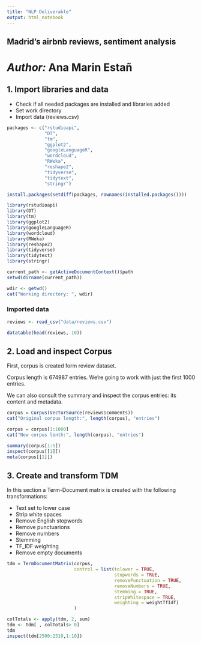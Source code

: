 ```yaml
---
title: "NLP Deliverable"
output: html_notebook
---
```


## Madrid's airbnb reviews, sentiment analysis        
# *Author:* Ana Marin Estañ                        



## 1. Import libraries and data

* Check if all needed packages are installed and libraries added
* Set work directory
* Import data (reviews.csv)


```r
packages <- c("rstudioapi", 
              "DT", 
              "tm",
              "ggplot2",
              "googleLanguageR",
              "wordcloud",
              "RWeka",
              "reshape2", 
              "tidyverse", 
              "tidytext", 
              "stringr")

install.packages(setdiff(packages, rownames(installed.packages())))  

library(rstudioapi)
library(DT)
library(tm)
library(ggplot2)
library(googleLanguageR)
library(wordcloud)
library(RWeka)
library(reshape2)
library(tidyverse)
library(tidytext)
library(stringr)
```

```r
current_path <- getActiveDocumentContext()$path 
setwd(dirname(current_path))

wdir <- getwd()
cat("Working directory: ", wdir)
```

### Imported data
```r
reviews <- read_csv("data/reviews.csv")

datatable(head(reviews, 10))
```


## 2. Load and inspect Corpus 

First, corpus is created form review dataset.

Corpus length is 674987 entries. We're going to work with just the first 1000 entries.

We can also consult the summary and inspect the corpus entries: its content and metadata.

```r
corpus = Corpus(VectorSource(reviews$comments))
cat("Original corpus length:", length(corpus), "entries")

corpus = corpus[1:1000]
cat("New corpus lenth:", length(corpus), "entries")

summary(corpus[1:5])
inspect(corpus[[1]])
meta(corpus[[1]])
```


## 3. Create and transform TDM 

In this section a Term-Document matrix is created with the following transformations:

* Text set to lower case
* Strip white spaces
* Remove English stopwords
* Remove punctuarions
* Remove numbers
* Stemming
* TF_IDF weighting
* Remove empty documents



```r
tdm = TermDocumentMatrix(corpus,
                         control = list(tolower = TRUE,
                                        stopwords = TRUE,
                                        removePunctuation = TRUE, 
                                        removeNumbers = TRUE,
                                        stemming = TRUE,
                                        stripWhitespace = TRUE,
                                        weighting = weightTfIdf)
                         )

colTotals <- apply(tdm, 2, sum) 
tdm <- tdm[ , colTotals> 0]
tdm
inspect(tdm[2500:2510,1:10])
```

```r

```

